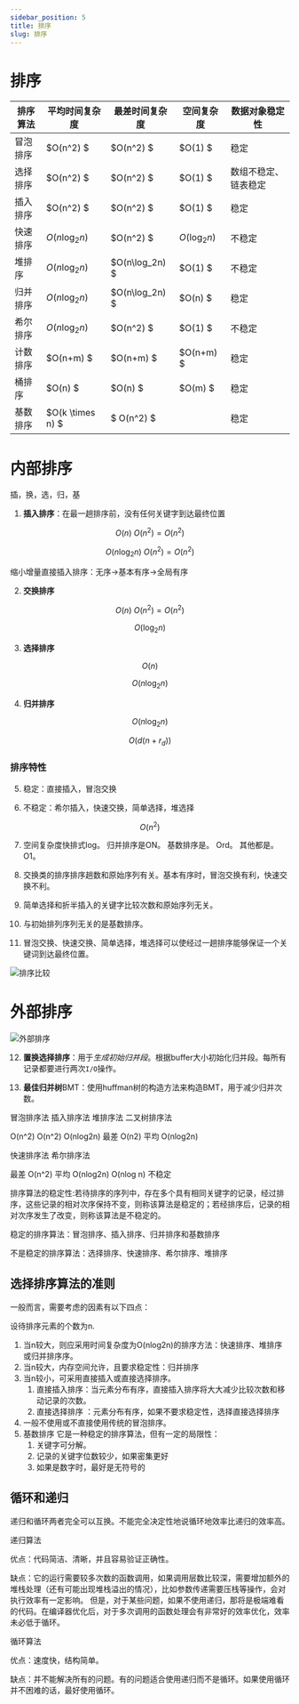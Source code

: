 ```yaml
---
sidebar_position: 5
title: 排序
slug: 排序
---
```



# 排序

| 排序算法 | 平均时间复杂度 | 最差时间复杂度 | 空间复杂度   | 数据对象稳定性       |
| -------- | -------------- | -------------- | ------------ | -------------------- |
| 冒泡排序 | $O(n^2) $       | $O(n^2) $       | $O(1) $      | 稳定                 |
| 选择排序 | $O(n^2) $       | $O(n^2) $       | $O(1) $      | 数组不稳定、链表稳定 |
| 插入排序 | $O(n^2) $       | $O(n^2) $       | $O(1) $      | 稳定                 |
| 快速排序 | $O(n\log_2n)$  | $O(n^2) $       | $O(\log_2n)$ | 不稳定               |
| 堆排序   | $O(n\log_2n)$  | $O(n\log_2n) $ | $O(1) $      | 不稳定               |
| 归并排序 | $O(n\log_2n)$  | $O(n\log_2n) $ | $O(n) $      | 稳定                 |
| 希尔排序 | $O(n\log_2n)$  | $O(n^2) $       | $O(1) $      | 不稳定               |
| 计数排序 | $O(n+m) $      | $O(n+m) $      | $O(n+m) $    | 稳定                 |
| 桶排序   | $O(n) $        | $O(n) $        | $O(m) $      | 稳定                 |
| 基数排序 | $O(k \times n) $   | $ O(n^2) $      |              | 稳定                 |

# 内部排序

插，换，选，归，基

1. **插入排序**：在最一趟排序前，没有任何关键字到达最终位置

$$
O(n) ~ O(n^2) = O(n^2)
$$

$$
O(n\log_2n) ~ O(n^2) = O(n^2)
$$

缩小增量直接插入排序：无序→基本有序→全局有序

2. **交换排序**

$$
O(n) ~ O(n^2) = O(n^2)
$$

$$
O(\log_2n)
$$

3. **选择排序**

$$
O(n)
$$

$$
O(n\log_2n)
$$

4. **归并排序**

$$
O(n\log_2n)
$$

$$
O(d(n+r_d))
$$

### 排序特性

5. 稳定：直接插入，冒泡交换

6. 不稳定：希尔插入，快速交换，简单选择，堆选择

$$
O(n^2)
$$

7. 空间复杂度快排式log。 归并排序是ON。 基数排序是。 Ord。 其他都是。 O1。

8. 交换类的排序排序趟数和原始序列有关。基本有序时，冒泡交换有利，快速交换不利。

9. 简单选择和折半插入的关键字比较次数和原始序列无关。

10. 与初始排列序列无关的是基数排序。

11. 冒泡交换、快速交换、简单选择，堆选择可以使经过一趟排序能够保证一个关键词到达最终位置。

![排序比较](/res/compared_sorts.jpeg)

# 外部排序

![外部排序](/res/外部排序.png)

12. **置换选择排序**：用于*生成初始归并段*。根据buffer大小初始化归并段。每所有记录都要进行两次`I/O`操作。

13. **最佳归并树**BMT：使用huffman树的构造方法来构造BMT，用于减少归并次数。

冒泡排序法 插入排序法 堆排序法 二叉树排序法

O(n^2) O(n^2) O(nlog2n) 最差 O(n2) 平均 O(nlog2n)

快速排序法 希尔排序法

最差 O(n^2) 平均 O(nlog2n) O(nlog n) 不稳定

排序算法的稳定性:若待排序的序列中，存在多个具有相同关键字的记录，经过排序，这些记录的相对次序保持不变，则称该算法是稳定的；若经排序后，记录的相对次序发生了改变，则称该算法是不稳定的。

稳定的排序算法：冒泡排序、插入排序、归并排序和基数排序

不是稳定的排序算法：选择排序、快速排序、希尔排序、堆排序

## 选择排序算法的准则

一般而言，需要考虑的因素有以下四点：

设待排序元素的个数为n.

1. 当n较大，则应采用时间复杂度为O(nlog2n)的排序方法：快速排序、堆排序或归并排序序。
2. 当n较大，内存空间允许，且要求稳定性：归并排序
3. 当n较小，可采用直接插入或直接选择排序。
   1. 直接插入排序：当元素分布有序，直接插入排序将大大减少比较次数和移动记录的次数。
   2. 直接选择排序 ：元素分布有序，如果不要求稳定性，选择直接选择排序
4. 一般不使用或不直接使用传统的冒泡排序。
5. 基数排序 它是一种稳定的排序算法，但有一定的局限性：
   1. 关键字可分解。
   2. 记录的关键字位数较少，如果密集更好
   3. 如果是数字时，最好是无符号的

## 循环和递归

递归和循环两者完全可以互换。不能完全决定性地说循环地效率比递归的效率高。

递归算法

优点：代码简洁、清晰，并且容易验证正确性。

缺点：它的运行需要较多次数的函数调用，如果调用层数比较深，需要增加额外的堆栈处理（还有可能出现堆栈溢出的情况），比如参数传递需要压栈等操作，会对执行效率有一定影响。 但是，对于某些问题，如果不使用递归，那将是极端难看的代码。在编译器优化后，对于多次调用的函数处理会有非常好的效率优化，效率未必低于循环。

循环算法

优点：速度快，结构简单。

缺点：并不能解决所有的问题。有的问题适合使用递归而不是循环。如果使用循环并不困难的话，最好使用循环。
